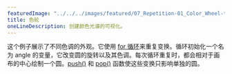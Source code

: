 ---
featuredImage: "../../../images/featured/07_Repetition-01_Color_Wheel-thumbnail.png"
title: 色轮
oneLineDescription: 创建颜色光谱的可视化。
---

这个例子展示了不同色调的外观。它使用 <a href="https://p5js.org/reference/#/p5/for" target="_blank">for 循环</a>来重复变换。循环初始化一个名为 angle 的变量，它改变圆的旋转以及其色调。每次循环重复时，都会相对于画布的中心绘制一个圆。<a href="https://p5js.org/reference/#/p5/push" target="_blank">push()</a> 和 <a href="https://p5js.org/reference/#/p5/pop" target="_blank">pop()</a> 函数使这些变换只影响单独的圆。

